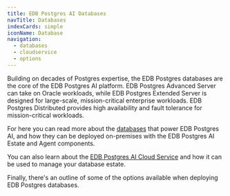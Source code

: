 ```yaml
---
title: EDB Postgres AI Databases
navTitle: Databases
indexCards: simple
iconName: Database
navigation:
  - databases
  - cloudservice
  - options
---
```


Building on decades of Postgres expertise, the EDB Postgres databases are the core of the EDB Postgres AI platform. EDB Postgres Advanced Server can take on Oracle workloads, while EDB Postgres Extended Server is designed for large-scale, mission-critical enterprise workloads. EDB Postgres Distributed provides high availability and fault tolerance for mission-critical workloads.

For here you can read more about the [databases](databases) that power EDB Postgres AI, and how they can be deployed on-premises with the EDB Postgres AI Estate and Agent components. 

You can also learn about the [EDB Postgres AI Cloud Service](cloudservice) and how it can be used to manage your database estate.

Finally, there's an outline of some of the options available when deploying EDB Postgres databases.


